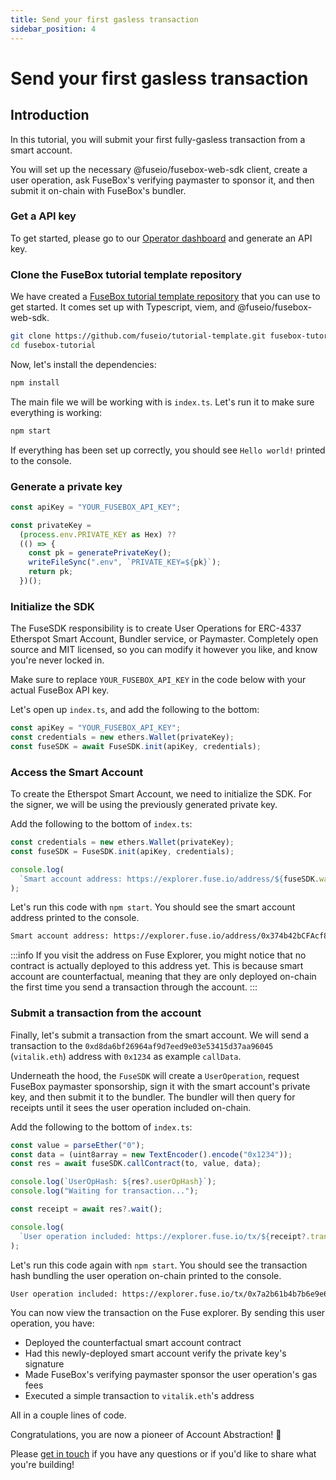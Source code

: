 ```yaml
---
title: Send your first gasless transaction
sidebar_position: 4
---
```


# Send your first gasless transaction

## Introduction

In this tutorial, you will submit your first fully-gasless transaction from a smart account.

You will set up the necessary @fuseio/fusebox-web-sdk client, create a user operation, ask FuseBox's verifying paymaster to sponsor it, and then submit it on-chain with FuseBox's bundler.

### Get a API key

To get started, please go to our [Operator dashboard](https://console.fuse.io/build) and generate an API key.

### Clone the FuseBox tutorial template repository

We have created a [FuseBox tutorial template repository](https://github.com/fuseio/tutorial-template) that you can use to get started. It comes set up with Typescript, viem, and @fuseio/fusebox-web-sdk.

```bash
git clone https://github.com/fuseio/tutorial-template.git fusebox-tutorial
cd fusebox-tutorial
```

Now, let's install the dependencies:

```bash
npm install
```

The main file we will be working with is `index.ts`. Let's run it to make sure everything is working:

```bash
npm start
```

If everything has been set up correctly, you should see `Hello world!` printed to the console.

### Generate a private key

```ts
const apiKey = "YOUR_FUSEBOX_API_KEY";

const privateKey =
  (process.env.PRIVATE_KEY as Hex) ??
  (() => {
    const pk = generatePrivateKey();
    writeFileSync(".env", `PRIVATE_KEY=${pk}`);
    return pk;
  })();
```

### Initialize the SDK

The FuseSDK responsibility is to create User Operations for ERC-4337 Etherspot Smart Account, Bundler service, or Paymaster. Completely open source and MIT licensed, so you can modify it however you like, and know you're never locked in.

Make sure to replace `YOUR_FUSEBOX_API_KEY` in the code below with your actual FuseBox API key.

Let's open up `index.ts`, and add the following to the bottom:

```ts
const apiKey = "YOUR_FUSEBOX_API_KEY";
const credentials = new ethers.Wallet(privateKey);
const fuseSDK = await FuseSDK.init(apiKey, credentials);
```

### Access the Smart Account

To create the Etherspot Smart Account, we need to initialize the SDK. For the signer, we will be using the previously generated private key.

Add the following to the bottom of `index.ts`:

```ts
const credentials = new ethers.Wallet(privateKey);
const fuseSDK = FuseSDK.init(apiKey, credentials);

console.log(
  `Smart account address: https://explorer.fuse.io/address/${fuseSDK.wallet.getSender()}`
);
```

Let's run this code with `npm start`. You should see the smart account address printed to the console.

```txt
Smart account address: https://explorer.fuse.io/address/0x374b42bCFAcf85FDCaAB84774EA15ff36D42cdA7
```

:::info
If you visit the address on Fuse Explorer, you might notice that no contract is actually deployed to this address yet. This is because smart account are counterfactual, meaning that they are only deployed on-chain the first time you send a transaction through the account.
:::

### Submit a transaction from the account

Finally, let's submit a transaction from the smart account. We will send a transaction to the `0xd8da6bf26964af9d7eed9e03e53415d37aa96045` (`vitalik.eth`) address with `0x1234` as example `callData`.

Underneath the hood, the `FuseSDK` will create a `UserOperation`, request FuseBox paymaster sponsorship, sign it with the smart account's private key, and then submit it to the bundler. The bundler will then query for receipts until it sees the user operation included on-chain.

Add the following to the bottom of `index.ts`:

```typescript
const value = parseEther("0");
const data = (uint8array = new TextEncoder().encode("0x1234"));
const res = await fuseSDK.callContract(to, value, data);

console.log(`UserOpHash: ${res?.userOpHash}`);
console.log("Waiting for transaction...");

const receipt = await res?.wait();

console.log(
  `User operation included: https://explorer.fuse.io/tx/${receipt?.transactionHash}`
);
```

Let's run this code again with `npm start`. You should see the transaction hash bundling the user operation on-chain printed to the console.

```txt
User operation included: https://explorer.fuse.io/tx/0x7a2b61b4b7b6e9e66c459e3c9c24c7a292fc6c740533ce35dbf58710960cc0e5
```

You can now view the transaction on the Fuse explorer. By sending this user operation, you have:

- Deployed the counterfactual smart account contract
- Had this newly-deployed smart account verify the private key's signature
- Made FuseBox's verifying paymaster sponsor the user operation's gas fees
- Executed a simple transaction to `vitalik.eth`'s address

All in a couple lines of code.

Congratulations, you are now a pioneer of Account Abstraction! 🎉

Please [get in touch](https://t.me/fuseio) if you have any questions or if you'd like to share what you're building!
